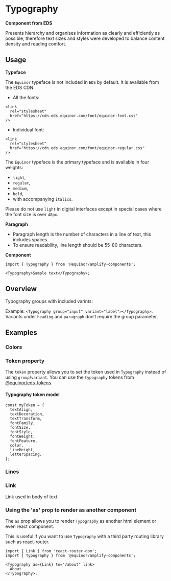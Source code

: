 
# Typography

**Component from EDS**

Presents hierarchy and organises information as clearly and efficiently as possible,
therefore text sizes and styles were developed to balance content density and reading comfort.

<Links figmaUrl="https://www.figma.com/file/0TbIXrrObWj80Cf7KucKYFL0/Design-Tokens?node-id=2%3A4" sourceUrl="https://github.com/equinor/design-system/blob/develop/packages/eds-core-react/src/components/Typography/Typography.tsx" edsSBUrl="https://storybook.eds.equinor.com/?path=/docs/typography-typography--docs" />

<Primary />

<Controls />

## Usage

**Typeface**

The `Equinor` typeface is not included in `EDS` by default. It is available from the EDS CDN.

<ul>
  <li>All the fonts:</li>
</ul>

```tsx
<link
  rel="stylesheet"
  href="https://cdn.eds.equinor.com/font/equinor-font.css"
/>
```

<ul>
  <li>Individual font:</li>
</ul>

```tsx
<link
  rel="stylesheet"
  href="https://cdn.eds.equinor.com/font/equinor-regular.css"
/>
```

The `Equinor` typeface is the primary typeface and is available in four weights:

<ul>
  <li>
    <code>light</code>,
  </li>

  <li>
    <code>regular</code>,
  </li>

  <li>
    <code>medium</code>,
  </li>

  <li>
    <code>bold</code>,
  </li>

  <li>
    with accompanying <code>italics</code>.
  </li>
</ul>

Please do not use <code>light</code> in digital interfaces except in special cases where the font size is over <code>48px</code>.

**Paragraph**

<ul>
  <li>
    Paragraph length is the number of characters in a line of text, this
    includes spaces.
  </li>

  <li>To ensure readability, line length should be 55-80 characters.</li>
</ul>

**Component**

```tsx
import { Typography } from '@equinor/amplify-components';

<Typography>Sample text</Typography>;
```

## Overview

Typography groups with included varints:

Example: `<Typography group="input" variant="label"></Typography>`. <br />
Variants under `heading` and `paragraph` don’t require the group parameter.

<Canvas of={ComponentStories.GroupsOverview} />

## Examples

### Colors

<Canvas of={ComponentStories.Colors} />

### Token property

The `token` property allows you to set the token used in `Typography` instead of using `group`/`variant`. You can use the `typography` tokens from [@equinor/eds-tokens](https://www.npmjs.com/package/@equinor/eds-tokens).

#### Typography token model

```tsx
const myToken = {
  textAlign,
  textDecoration,
  textTransform,
  fontFamily,
  fontSize,
  fontStyle,
  fontWeight,
  fontFeature,
  color,
  lineHeight,
  letterSpacing,
};
```

<Canvas of={ComponentStories.TokenProperty} />

### Lines

<Canvas of={ComponentStories.Lines} />

### Link

Link used in body of text.

<Canvas of={ComponentStories.Link} />

### Using the 'as' prop to render as another component

The `as` prop allows you to render `Typography` as another html element or even react component.

<Canvas of={ComponentStories.As} />

This is useful if you want to use `Typography` with a third party routing library such as react-router.

```tsx
import { Link } from 'react-router-dom';
import { Typography } from '@equinor/amplify-components';

<Typography as={Link} to="/about" link>
  About
</Typography>;
```
